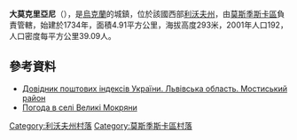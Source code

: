 {{coord|49|41|7|N|23|18|28|E|scale:100000|display=title}}

'''大莫克里亞尼'''（{{lang-uk|Великі Мокряни}}），是[[烏克蘭|烏克蘭]]的城鎮，位於該國西部[[利沃夫州|利沃夫州]]，由[[莫斯季斯卡區|莫斯季斯卡區]]負責管轄，始建於1734年，面積4.91平方公里，海拔高度293米，2001年人口192，人口密度每平方公里39.09人。

==參考資料==
*[http://www.uaidx.com/13/294/index Довідник поштових індексів України. Львівська область. Мостиський район]{{Wayback|url=http://www.uaidx.com/13/294/index |date=20161018190804 }}
* [http://weather.in.ua/ua/l'vovskaja/2984 Погода в селі Великі Мокряни]{{Wayback|url=http://weather.in.ua/ua/l'vovskaja/2984 |date=20160305090431 }}

[[Category:利沃夫州村落|Category:利沃夫州村落]]
[[Category:莫斯季斯卡區村落|Category:莫斯季斯卡區村落]]


{{Lviv-geo-stub}}